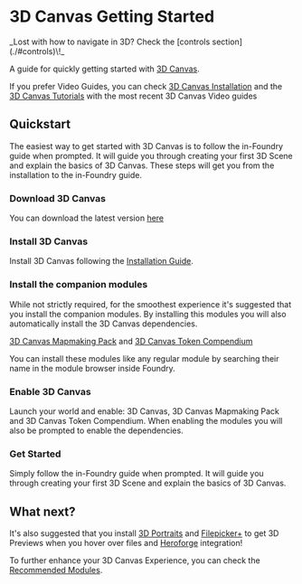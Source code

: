
# 3D Canvas Getting Started

<Callout type="info" emoji="ℹ️">
_Lost with how to navigate in 3D? Check the [controls section](./#controls)\!_
</Callout>

A guide for quickly getting started with [3D Canvas](./).

If you prefer Video Guides, you can check [3D Canvas Installation](https://youtu.be/eHzUG64EMJk) and the [3D Canvas Tutorials](https://youtube.com/playlist?list=PLbNUuLLqMgaBfNAyYb6mhg4pR4bPcHXqM) with the most recent 3D Canvas Video guides

## Quickstart

The easiest way to get started with 3D Canvas is to follow the in-Foundry guide when prompted. It will guide you through creating your first 3D Scene and explain the basics of 3D Canvas. These steps will get you from the installation to the in-Foundry guide.

<section className='steps-container-h3'>

### Download 3D Canvas

You can download the latest version [here](https://theripper93.com/module/levels-3d-preview)

### Install 3D Canvas

Install 3D Canvas following the [Installation Guide](https://theripper93.com/info/installation).

### Install the companion modules

While not strictly required, for the smoothest experience it's suggested that you install the companion modules.
By installing this modules you will also automatically install the 3D Canvas dependencies.

[3D Canvas Mapmaking Pack](./canvas3dcompendium) and [3D Canvas Token Compendium](./canvas3dtokencompendium)

You can install these modules like any regular module by searching their name in the module browser inside Foundry.

### Enable 3D Canvas

Launch your world and enable: 3D Canvas, 3D Canvas Mapmaking Pack and 3D Canvas Token Compendium.
When enabling the modules you will also be prompted to enable the dependencies.

### Get Started

Simply follow the in-Foundry guide when prompted. It will guide you through creating your first 3D Scene and explain the basics of 3D Canvas.

</section>

## What next?

It's also suggested that you install [3D Portraits](./three-actor-portrait) and
[Filepicker+](../premium/filepicker-plus) to get
3D Previews when you hover over files
and [Heroforge](https://www.heroforge.com/) integration!

To further enhance your 3D Canvas Experience, you can check the
[Recommended Modules](./#modules).
